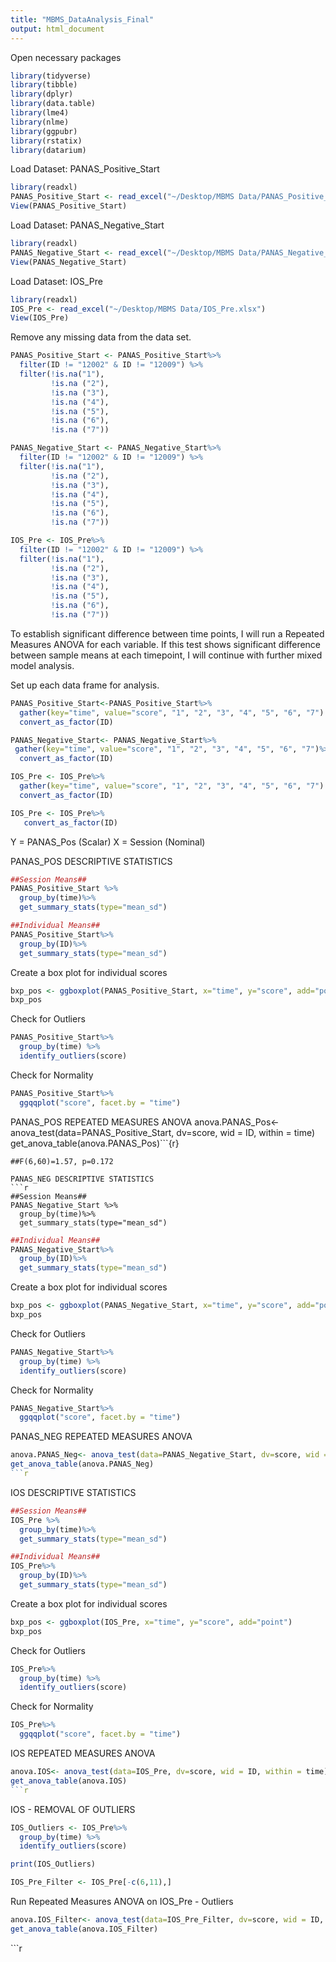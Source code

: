 ```yaml
---
title: "MBMS_DataAnalysis_Final"
output: html_document
---
```

Open necessary packages
```r
library(tidyverse)
library(tibble)
library(dplyr)
library(data.table)
library(lme4)
library(nlme)
library(ggpubr)
library(rstatix)
library(datarium)

```

Load Dataset: PANAS_Positive_Start
```r
library(readxl)
PANAS_Positive_Start <- read_excel("~/Desktop/MBMS Data/PANAS_Positive_Start.xlsx")
View(PANAS_Positive_Start)
```
Load Dataset: PANAS_Negative_Start
```r
library(readxl)
PANAS_Negative_Start <- read_excel("~/Desktop/MBMS Data/PANAS_Negative_Start.xlsx")
View(PANAS_Negative_Start)
```
Load Dataset: IOS_Pre
```r
library(readxl)
IOS_Pre <- read_excel("~/Desktop/MBMS Data/IOS_Pre.xlsx")
View(IOS_Pre)
```

Remove any missing data from the data set. 
```r
PANAS_Positive_Start <- PANAS_Positive_Start%>%
  filter(ID != "12002" & ID != "12009") %>%
  filter(!is.na("1"),
         !is.na ("2"), 
         !is.na ("3"),
         !is.na ("4"), 
         !is.na ("5"),
         !is.na ("6"), 
         !is.na ("7"))

PANAS_Negative_Start <- PANAS_Negative_Start%>%
  filter(ID != "12002" & ID != "12009") %>%
  filter(!is.na("1"),
         !is.na ("2"), 
         !is.na ("3"),
         !is.na ("4"), 
         !is.na ("5"),
         !is.na ("6"), 
         !is.na ("7"))

IOS_Pre <- IOS_Pre%>%
  filter(ID != "12002" & ID != "12009") %>%
  filter(!is.na("1"),
         !is.na ("2"), 
         !is.na ("3"),
         !is.na ("4"), 
         !is.na ("5"),
         !is.na ("6"), 
         !is.na ("7"))
```

To establish significant difference between time points, I will run a Repeated Measures ANOVA for each variable. If this test shows significant difference between sample means at each timepoint, I will continue with further mixed model analysis. 

Set up each data frame for analysis.
```r
PANAS_Positive_Start<-PANAS_Positive_Start%>%
  gather(key="time", value="score", "1", "2", "3", "4", "5", "6", "7") %>%
  convert_as_factor(ID)

PANAS_Negative_Start<- PANAS_Negative_Start%>%
 gather(key="time", value="score", "1", "2", "3", "4", "5", "6", "7")%>%
  convert_as_factor(ID)

IOS_Pre <- IOS_Pre%>%
  gather(key="time", value="score", "1", "2", "3", "4", "5", "6", "7") %>%
  convert_as_factor(ID)

IOS_Pre <- IOS_Pre%>%
   convert_as_factor(ID)

```

Y = PANAS_Pos (Scalar)
X = Session (Nominal)

PANAS_POS DESCRIPTIVE STATISTICS
```r
##Session Means##
PANAS_Positive_Start %>%
  group_by(time)%>%
  get_summary_stats(type="mean_sd")

```
```r
##Individual Means##
PANAS_Positive_Start%>%
  group_by(ID)%>%
  get_summary_stats(type="mean_sd")
```
Create a box plot for individual scores
```r
bxp_pos <- ggboxplot(PANAS_Positive_Start, x="time", y="score", add="point") 
bxp_pos
```
Check for Outliers 
```r
PANAS_Positive_Start%>%
  group_by(time) %>%
  identify_outliers(score)
```

Check for Normality
```r
PANAS_Positive_Start%>%
  ggqqplot("score", facet.by = "time")
```
PANAS_POS REPEATED MEASURES ANOVA
anova.PANAS_Pos<- anova_test(data=PANAS_Positive_Start, dv=score, wid = ID, within = time)
get_anova_table(anova.PANAS_Pos)```{r}

```
##F(6,60)=1.57, p=0.172

PANAS_NEG DESCRIPTIVE STATISTICS
```r
##Session Means##
PANAS_Negative_Start %>%
  group_by(time)%>%
  get_summary_stats(type="mean_sd")

```

```r
##Individual Means##
PANAS_Negative_Start%>%
  group_by(ID)%>%
  get_summary_stats(type="mean_sd")
```

Create a box plot for individual scores
```r
bxp_pos <- ggboxplot(PANAS_Negative_Start, x="time", y="score", add="point") 
bxp_pos
```
Check for Outliers 
```r
PANAS_Negative_Start%>%
  group_by(time) %>%
  identify_outliers(score)
```
Check for Normality
```r
PANAS_Negative_Start%>%
  ggqqplot("score", facet.by = "time")
```
PANAS_NEG REPEATED MEASURES ANOVA
```r
anova.PANAS_Neg<- anova_test(data=PANAS_Negative_Start, dv=score, wid = ID, within = time)
get_anova_table(anova.PANAS_Neg)
```r
```

IOS DESCRIPTIVE STATISTICS
```r
##Session Means##
IOS_Pre %>%
  group_by(time)%>%
  get_summary_stats(type="mean_sd")

```

```r
##Individual Means##
IOS_Pre%>%
  group_by(ID)%>%
  get_summary_stats(type="mean_sd")
```

Create a box plot for individual scores
```r
bxp_pos <- ggboxplot(IOS_Pre, x="time", y="score", add="point") 
bxp_pos
```
Check for Outliers 
```r
IOS_Pre%>%
  group_by(time) %>%
  identify_outliers(score)
```
Check for Normality
```r
IOS_Pre%>%
  ggqqplot("score", facet.by = "time")
```
IOS REPEATED MEASURES ANOVA
```r
anova.IOS<- anova_test(data=IOS_Pre, dv=score, wid = ID, within = time)
get_anova_table(anova.IOS)
```r
```
IOS - REMOVAL OF OUTLIERS 
```r
IOS_Outliers <- IOS_Pre%>%
  group_by(time) %>%
  identify_outliers(score)

print(IOS_Outliers)

IOS_Pre_Filter <- IOS_Pre[-c(6,11),]
```
Run Repeated Measures ANOVA on IOS_Pre - Outliers 
```r
anova.IOS_Filter<- anova_test(data=IOS_Pre_Filter, dv=score, wid = ID, within = time)
get_anova_table(anova.IOS_Filter)
```


```r
